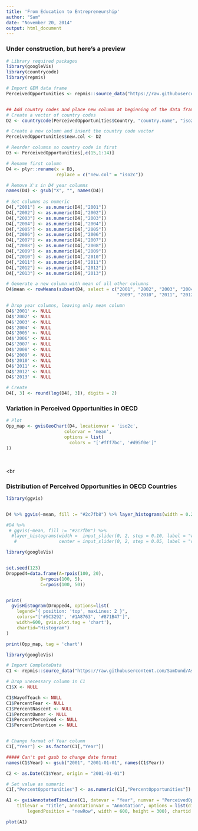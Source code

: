 ```yaml
---
title: 'From Education to Entrepreneurship'
author: "Sam"
date: "November 20, 2014"
output: html_document
---
```


### Under construction, but here's a preview

```r

# Library required packages
library(googleVis)
library(countrycode)
library(repmis)

# Import GEM data frame
PerceivedOpportunities <- repmis::source_data("https://raw.githubusercontent.com/SamDund/Assign2Education/master/GEMData/PerceivedOpportunities.csv", header = TRUE, cache = FALSE, na.strings = "-")


## Add country codes and place new column at beginning of the data frame
# Create a vector of country codes
D2 <- countrycode(PerceivedOpportunities$Country, "country.name", "iso2c")

# Create a new column and insert the country code vector
PerceivedOpportunities$new.col <- D2

# Reorder columns so country code is first
D3 <- PerceivedOpportunities[,c(15,1:14)]

# Rename first column
D4 <- plyr::rename(x = D3, 
                   replace = c("new.col" = "iso2c"))

# Remove X's in D4 year columns
names(D4) <- gsub("X", "", names(D4))                    
  
# Set columns as numeric
D4[,"2001"] <- as.numeric(D4[,"2001"])
D4[,"2002"] <- as.numeric(D4[,"2002"])
D4[,"2003"] <- as.numeric(D4[,"2003"])
D4[,"2004"] <- as.numeric(D4[,"2004"])
D4[,"2005"] <- as.numeric(D4[,"2005"])
D4[,"2006"] <- as.numeric(D4[,"2006"])
D4[,"2007"] <- as.numeric(D4[,"2007"])
D4[,"2008"] <- as.numeric(D4[,"2008"])
D4[,"2009"] <- as.numeric(D4[,"2009"])
D4[,"2010"] <- as.numeric(D4[,"2010"])
D4[,"2011"] <- as.numeric(D4[,"2011"])
D4[,"2012"] <- as.numeric(D4[,"2012"])
D4[,"2013"] <- as.numeric(D4[,"2013"])

# Generate a new column with mean of all other columns
D4$mean <- rowMeans(subset(D4, select = c("2001", "2002", "2003", "2004", "2005", "2006", "2007", "2008",
                                          "2009", "2010", "2011", "2012", "2013")), na.rm = TRUE)

# Drop year columns, leaving only mean column
D4$'2001' <- NULL
D4$'2002' <- NULL
D4$'2003' <- NULL
D4$'2004' <- NULL
D4$'2005' <- NULL
D4$'2006' <- NULL
D4$'2007' <- NULL
D4$'2008' <- NULL
D4$'2009' <- NULL
D4$'2010' <- NULL
D4$'2011' <- NULL
D4$'2012' <- NULL
D4$'2013' <- NULL

# Create 
D4[, 3] <- round(log(D4[, 3]), digits = 2)
```


### Variation in Perceived Opportunities in OECD
```r
# Plot
Opp_map <- gvisGeoChart(D4, locationvar = 'iso2c',
                      colorvar = 'mean',
                      options = list(
                        colors = "['#fff7bc', '#d95f0e']"
))


```

<br>


<br

### Distribution of Perceived Opportunities in OECD Countries

```r
library(ggvis)


D4 %>% ggvis(~mean, fill := "#2c7fb8") %>% layer_histograms(width = 0.2)

#D4 %>% 
 # ggvis(~mean, fill := "#2c7fb8") %>% 
  #layer_histograms(width =  input_slider(0, 2, step = 0.10, label = "width"),
   #                center = input_slider(0, 2, step = 0.05, label = "center"))

```

```r
library(googleVis)


set.seed(123)
Dropped4=data.frame(A=rpois(100, 20),
             B=rpois(100, 5),
             C=rpois(100, 50))


print( 
  gvisHistogram(Dropped4, options=list(
    legend="{ position: 'top', maxLines: 2 }",
    colors="['#5C3292', '#1A8763', '#871B47']",
    width=600, gvis.plot.tag = 'chart'),
    chartid="Histogram")
)

print(Opp_map, tag = 'chart')

```

```r
library(googleVis)

# Import CompleteData
C1 <- repmis::source_data("https://raw.githubusercontent.com/SamDund/Assign2Education/master/GEMData/CompleteData.csv", stringsAsFactors = TRUE)

# Drop unecessary column in C1
C1$X <- NULL

C1$WayofTeach <- NULL
C1$PercentFear <- NULL
C1$PercentNascent <- NULL
C1$PercentOwner <- NULL
C1$PercentPerceived <- NULL
C1$PercentIntention <- NULL


# Change format of Year column
C1[,"Year"] <- as.factor(C1[,"Year"])

##### Can't get gsub to change date format
names(C1$Year) <- gsub("2001", "2001-01-01", names(C1$Year))  

C2 <- as.Date(C1$Year, origin = "2001-01-01")

# Set value as numeric
C1[,"PercentOpportunities"] <- as.numeric(C1[,"PercentOpportunities"])

A1 <- gvisAnnotatedTimeLine(C1, datevar = "Year", numvar = "PerceivedOpportunities", idvar = "Country", 
    titlevar = "Title", annotationvar = "Annotation", options = list(displayAnnotations = TRUE, 
        legendPosition = "newRow", width = 600, height = 300), chartid = "ATL")

plot(A1)
```